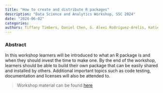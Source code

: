```yaml
---
title: "How to create and distribute R packages"
description: "Data Science and Analytics Workshop, SSC 2024"
date: "2024-06-02"
categories:
authors: Tiffany Timbers, Daniel Chen, G. Alexi Rodríguez-Arelis, Katie Burak (University of British Columbia)
---
```


### Abstract

In this workshop learners will be introduced to what an R package is and when they should invest the time to make one. By the end of the workshop, learners should be able to build their own package that can be easily shared and installed by others. Additional important topics such as code testing, documentation and licenses will also be attended to.

> Workshop material can be found [here](https://ubc-stat.github.io/ssc-workshop-2024/)
